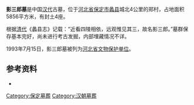{{refimprove|time=2020-04-18}}
{{文物保护单位
| 级别 = 省级
| 省区市 = 河北省
| 图片 = 
| 名称 = 影三郎墓
| 编号 = 
| 分类 = 古墓葬
| 时代 = [[汉朝|汉]]
| 所在 = [[保定市|保定市]][[蠡县|蠡县]]
| 登录 = 1993年7月15日
}}
'''影三郎墓'''是中国[[汉朝|汉代]]古墓，位于[[河北省|河北省]][[保定市|保定市]][[蠡县|蠡县]]城北4公里的郑村，占地面积5856平方米，有封土4座。

根据[[清代|清代]]《蠡县志》记载：“近看四陵相依，远观惟见其三，故名影三郎。”墓群保存基本完好，尚未进行考古发掘，内部埋藏情况不详。

1993年7月15日，影三郎墓被列为[[河北省文物保护单位|河北省文物保护单位]]。

==参考资料==
*{{cite web| language =| publisher =保定在线| title =影三郎墓| url =http://travel.0312.net/page/wenwu/zy.asp?id=243| author =| date =| accessdate =2009-05-18}}{{dead link|date=2018年2月 |bot=InternetArchiveBot |fix-attempted=yes }}

[[Category:保定墓葬|Category:保定墓葬]]
[[Category:汉朝墓葬|Category:汉朝墓葬]]
{{文物保护单位小作品}}